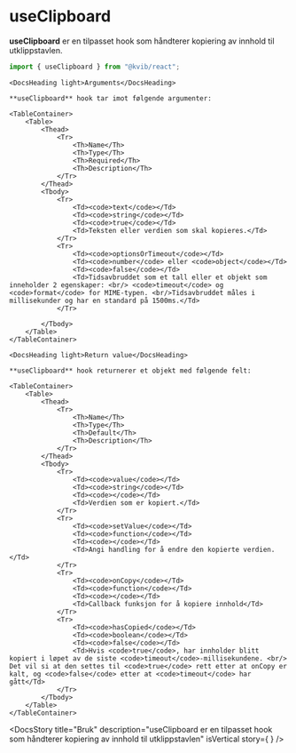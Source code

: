 
<Meta title="Hooks/useClipboard" />

# useClipboard

**useClipboard** er en tilpasset hook som håndterer kopiering av innhold til utklippstavlen.

```jsx
import { useClipboard } from "@kvib/react";
```

<Feedback component="useClipboard"/>

<DocsContainer>

    <DocsHeading light>Arguments</DocsHeading>

    **useClipboard** hook tar imot følgende argumenter:

    <TableContainer>
        <Table>
            <Thead>
                <Tr>
                    <Th>Name</Th>
                    <Th>Type</Th>
                    <Th>Required</Th>
                    <Th>Description</Th>
                </Tr>
            </Thead>
            <Tbody>
                <Tr>
                    <Td><code>text</code></Td>
                    <Td><code>string</code></Td>
                    <Td><code>true</code></Td>
                    <Td>Teksten eller verdien som skal kopieres.</Td>
                </Tr>
                <Tr>
                    <Td><code>optionsOrTimeout</code></Td>
                    <Td><code>number</code> eller <code>object</code></Td>
                    <Td><code>false</code></Td>
                    <Td>Tidsavbruddet som et tall eller et objekt som inneholder 2 egenskaper: <br/> <code>timeout</code> og <code>format</code> for MIME-typen. <br/>Tidsavbruddet måles i millisekunder og har en standard på 1500ms.</Td>
                </Tr>

            </Tbody>
        </Table>
    </TableContainer>

    <DocsHeading light>Return value</DocsHeading>

    **useClipboard** hook returnerer et objekt med følgende felt:

    <TableContainer>
        <Table>
            <Thead>
                <Tr>
                    <Th>Name</Th>
                    <Th>Type</Th>
                    <Th>Default</Th>
                    <Th>Description</Th>
                </Tr>
            </Thead>
            <Tbody>
                <Tr>
                    <Td><code>value</code></Td>
                    <Td><code>string</code></Td>
                    <Td><code></code></Td>
                    <Td>Verdien som er kopiert.</Td>
                </Tr>
                <Tr>
                    <Td><code>setValue</code></Td>
                    <Td><code>function</code></Td>
                    <Td><code></code></Td>
                    <Td>Angi handling for å endre den kopierte verdien.</Td>
                </Tr>
                <Tr>
                    <Td><code>onCopy</code></Td>
                    <Td><code>function</code></Td>
                    <Td><code></code></Td>
                    <Td>Callback funksjon for å kopiere innhold</Td>
                </Tr>
                <Tr>
                    <Td><code>hasCopied</code></Td>
                    <Td><code>boolean</code></Td>
                    <Td><code>false</code></Td>
                    <Td>Hvis <code>true</code>, har innholder blitt kopiert i løpet av de siste <code>timeout</code>-millisekundene. <br/> Det vil si at den settes til <code>true</code> rett etter at onCopy er kalt, og <code>false</code> etter at <code>timeout</code> har gått</Td>
                </Tr>
            </Tbody>
        </Table>
    </TableContainer>

  <DocsStory
    title="Bruk"
    description="useClipboard er en tilpasset hook som håndterer kopiering av innhold til utklippstavlen"
    isVertical
    story={
      <Canvas>
        <ClipboardExample/>
        <Source code={ClipboardStrings} dark/>
      </Canvas>
    }
  />

</DocsContainer>



